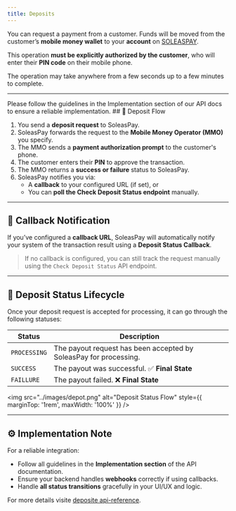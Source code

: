 ```yaml
---
title: Deposits
---
```



You can request a payment from a customer. Funds will be moved from the customer’s **mobile money wallet** to your **account** on [SOLEASPAY](https://soleaspay.com).

This operation **must be explicitly authorized by the customer**, who will enter their **PIN code** on their mobile phone.

The operation may take anywhere from a few seconds up to a few minutes to complete.

---
<Note>
  Please follow the guidelines in the Implementation section of our API docs to ensure a reliable implementation.
</Note>
## 🔁 Deposit Flow

1. You send a **deposit request** to SoleasPay.
2. SoleasPay forwards the request to the **Mobile Money Operator (MMO)** you specify.
3. The MMO sends a **payment authorization prompt** to the customer's phone.
4. The customer enters their **PIN** to approve the transaction.
5. The MMO returns a **success or failure** status to SoleasPay.
6. SoleasPay notifies you via:
   - A **callback** to your configured URL (if set), or
   - You can **poll the Check Deposit Status endpoint** manually.

---

## 🔔 Callback Notification

If you’ve configured a **callback URL**, SoleasPay will automatically notify your system of the transaction result using a **Deposit Status Callback**.

> If no callback is configured, you can still track the request manually using the `Check Deposit Status` API endpoint.

---

## 📌 Deposit Status Lifecycle
Once your deposit request is accepted for processing, it can go through the following statuses:

| Status      | Description                                                                  |
|-------------|------------------------------------------------------------------------------|
| `PROCESSING`  | The payout request has been accepted by SoleasPay for processing.          |
| `SUCCESS` | The payout was successful. ✅ **Final State**                                 |
| `FAILLURE`    | The payout failed. ❌ **Final State**                                     |

<img src="../images/depot.png" alt="Deposit Status Flow" style={{ marginTop: '1rem', maxWidth: '100%' }} />


---

## ⚙️ Implementation Note

For a reliable integration:
- Follow all guidelines in the **Implementation section** of the API documentation.
- Ensure your backend handles **webhooks** correctly if using callbacks.
- Handle **all status transitions** gracefully in your UI/UX and logic.

For more details visite  [deposite api-reference](https://doc.soleaspay.com/api-reference/endpoint/collectionPayment). 